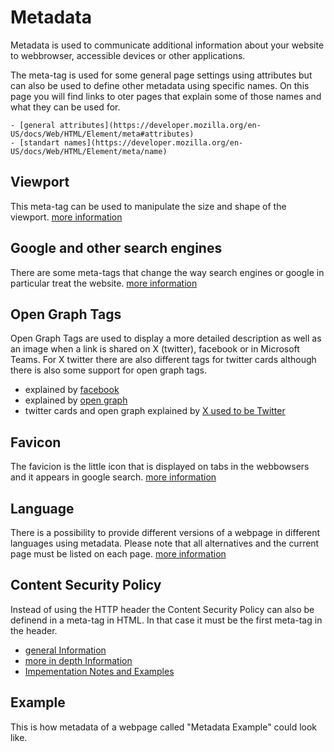 
<Meta of={MetadataStories} />

# Metadata

Metadata is used to communicate additional information about your website to webbrowser, accessible devices or other applications.

The meta-tag is used for some general page settings using attributes but can also be used to define other metadata using specific names.
On this page you will find links to oter pages that explain some of those names and what they can be used for.

    - [general attributes](https://developer.mozilla.org/en-US/docs/Web/HTML/Element/meta#attributes)
    - [standart names](https://developer.mozilla.org/en-US/docs/Web/HTML/Element/meta/name)

## Viewport

This meta-tag can be used to manipulate the size and shape of the viewport. [more information](https://developer.mozilla.org/en-US/docs/Web/HTML/Viewport_meta_tag)

## Google and other search engines

There are some meta-tags that change the way search engines or google in particular treat the website. [more information](https://developers.google.com/search/docs/crawling-indexing/special-tags?hl=en)

## Open Graph Tags

Open Graph Tags are used to display a more detailed description as well as an image when a link is shared on X (twitter), facebook or in Microsoft Teams.
For X twitter there are also different tags for twitter cards although there is also some support for open graph tags.

- explained by [facebook](https://developers.facebook.com/docs/sharing/webmasters?locale=en_Us)
- explained by [open graph](https://ogp.me/)
- twitter cards and open graph explained by [X used to be Twitter](https://developer.twitter.com/en/docs/twitter-for-websites/cards/guides/getting-started)

## Favicon

The favicion is the little icon that is displayed on tabs in the webbowsers and it appears in google search.
[more information](https://dev.to/masakudamatsu/favicon-nightmare-how-to-maintain-sanity-3al7)

## Language

There is a possibility to provide different versions of a webpage in different languages using metadata.
Please note that all alternatives and the current page must be listed on each page. [more information](https://developers.google.com/search/docs/specialty/international/localized-versions)

## Content Security Policy

Instead of using the HTTP header the Content Security Policy can also be definend in a meta-tag in HTML.
In that case it must be the first meta-tag in the header.

- [general Information](https://developer.mozilla.org/en-US/docs/Web/HTTP/CSP)
- [more in depth Information](https://developer.mozilla.org/en-US/docs/Web/HTTP/Headers/Content-Security-Policy)
- [Impementation Notes and Examples](https://infosec.mozilla.org/guidelines/web_security#content-security-policy)

## Example

This is how metadata of a webpage called "Metadata Example" could look like.

<Source code={MetadataExample} dark={SourceDarkMode} language="html" />
